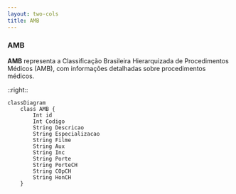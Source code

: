 ```yaml
---
layout: two-cols
title: AMB
---
```


### AMB

**AMB** representa a Classificação Brasileira Hierarquizada de Procedimentos Médicos (AMB), com informações detalhadas sobre procedimentos médicos.

::right::

```mermaid
classDiagram
    class AMB {
        Int id
        Int Codigo
        String Descricao
        String Especializacao
        String Filme
        String Aux
        String Inc
        String Porte
        String PorteCH
        String COpCH
        String HonCH
    }
```